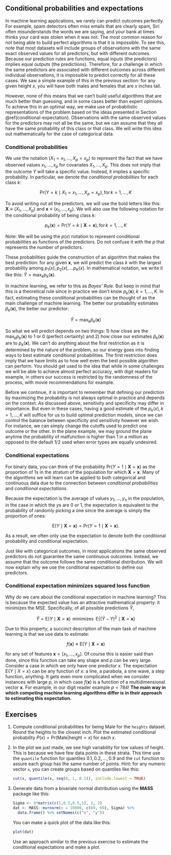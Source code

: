 ## Conditional probabilities and expectations

In machine learning applications, we rarely can predict outcomes perfectly. For example, spam detectors often miss emails that are clearly spam, Siri often misunderstands the words we are saying, and your bank at times thinks your card was stolen when it was not. The most common reason for not being able to build perfect algorithms is that it is impossible. To see this, note that most datasets will include groups of observations with the same exact observed values for all predictors, but with different outcomes. Because our prediction rules are functions, equal inputs (the predictors) implies equal outputs (the predictions). Therefore, for a challenge in which the same predictors are associated with different outcomes across different individual observations, it is impossible to predict correctly for all these cases. We saw a simple example of this in the previous section: for any given height $x$, you will have both males and females that are $x$ inches tall.

However, none of this means that we can't build useful algorithms that are much better than guessing, and in some cases better than expert opinions. To achieve this in an optimal way, we make use of probabilistic representations of the problem based on the ideas presented in Section \@ref(conditional-expectation). Observations with the same observed values for the predictors may not all be the same, but we can assume that they all have the same probability of this class or that class. We will write this idea out mathematically for the case of categorical data. 

### Conditional probabilities

We use the notation $(X_1 = x_1,\dots,X_p=x_p)$ to represent the fact that we have observed values $x_1,\dots,x_p$ for covariates $X_1, \dots, X_p$. This does not imply that the outcome $Y$ will take a specific value. Instead, it implies a specific probability. In particular, we denote the _conditional probabilities_ for each class $k$:

$$
\mbox{Pr}(Y=k \mid X_1 = x_1,\dots,X_p=x_p), \, \mbox{for}\,k=1,\dots,K
$$

To avoid writing out all the predictors, we will use the bold letters like this: $\mathbf{X} \equiv (X_1,\dots,X_p)$ and $\mathbf{x} \equiv (x_1,\dots,x_p)$. We will also use the following notation for the conditional probability of being class $k$:

$$
p_k(\mathbf{x}) = \mbox{Pr}(Y=k \mid \mathbf{X}=\mathbf{x}), \, \mbox{for}\, k=1,\dots,K
$$

Note: We will be using the $p(x)$ notation to represent conditional probabilities as functions of the predictors. Do not confuse it with the $p$ that represents the number of predictors.

These probabilities guide the construction of an algorithm that makes the best prediction: for any given $\mathbf{x}$, we will predict the class $k$ with the largest probability among $p_1(x), p_2(x), \dots p_K(x)$. In mathematical notation, we write it like this: $\hat{Y} = \max_k p_k(\mathbf{x})$.

In machine learning, we refer to this as _Bayes' Rule_. But keep in mind that this is a theoretical rule since in practice we don't know $p_k(\mathbf{x}), k=1,\dots,K$. In fact, estimating these conditional probabilities can be thought of as the main challenge of machine learning. The better our probability estimates $\hat{p}_k(\mathbf{x})$, the better our predictor: 

$$\hat{Y} = \max_k \hat{p}_k(\mathbf{x})$$

So what we will predict depends on two things: 1) how close are the $\max_k p_k(\mathbf{x})$ to 1 or 0 (perfect certainty)
and 2) how close our estimates $\hat{p}_k(\mathbf{x})$ are to $p_k(\mathbf{x})$. We can't do anything about the first restriction as it is determined by the nature of the problem, so our energy goes into finding ways to best estimate conditional probabilities. The first restriction does imply that we have limits as to how well even the best possible algorithm can perform. You should get used to the idea that while in some challenges we will be able to achieve almost perfect accuracy, with digit readers for example, in others our success is restricted by the randomness of the process, with movie recommendations for example. 

Before we continue, it is important to remember that defining our prediction by maximizing the probability is not always optimal in practice and depends on the context. As discussed above, sensitivity and specificity may differ in importance. But even in these cases, having a good estimate of the $p_k(x), k=1,\dots,K$ will suffice for us to build optimal prediction models, since we can control the balance between specificity and sensitivity however we wish. For instance, we can simply change the cutoffs used to predict one outcome or the other. In the plane example, we may ground the plane anytime the probability of malfunction is higher than 1 in a million as opposed to the default 1/2 used when error types are equally undesired. 

### Conditional expectations

For binary data, you can think of the probability $\mbox{Pr}(Y=1 \mid \mathbf{X}=\mathbf{x})$ as the proportion of 1s in the stratum of the population for which $\mathbf{X}=\mathbf{x}$. Many of the algorithms we will learn can be applied to both categorical and continuous data due to the connection between _conditional probabilities_ and _conditional expectations_. 

Because the expectation is the average of values $y_1,\dots,y_n$ in the population, in the case in which the $y$s are 0 or 1, the expectation is equivalent to the probability of randomly picking a one since the average is simply the proportion of ones: 

$$
\mbox{E}(Y \mid \mathbf{X}=\mathbf{x})=\mbox{Pr}(Y=1 \mid \mathbf{X}=\mathbf{x}).
$$

As a result, we often only use the expectation to denote both the conditional probability and conditional expectation.

Just like with categorical outcomes, in most applications the same observed predictors do not guarantee the same continuous outcomes. Instead, we assume that the outcome follows the same conditional distribution. We will now explain why we use the conditional expectation to define our predictors. 


### Conditional expectation minimizes squared loss function

Why do we care about the conditional expectation in machine learning? This is because the expected value has an attractive mathematical property: it minimizes the MSE. Specifically, of all possible predictions $\hat{Y}$,

$$
\hat{Y} = \mbox{E}(Y \mid \mathbf{X}=\mathbf{x}) \, \mbox{ minimizes } \, \mbox{E}\{ (\hat{Y} - Y)^2  \mid  \mathbf{X}=\mathbf{x} \}
$$ 

Due to this property, a succinct description of the main task of machine learning is that we use data to estimate:

$$
f(\mathbf{x}) \equiv \mbox{E}( Y  \mid  \mathbf{X}=\mathbf{x} )
$$

for any set of features $\mathbf{x} = (x_1, \dots, x_p)$. Of course this is easier said than done, since this function can take any shape and $p$ can be very large. Consider a case in which we only have one predictor $x$. The expectation $\mbox{E}\{ Y  \mid  X=x \}$ can be any function of $x$: a line, a parabola, a sine wave, a step function, anything. It gets even more complicated when we consider instances with large $p$, in which case $f(\mathbf{x})$ is a function of a multidimensional vector $\mathbf{x}$. For example, in our digit reader example $p = 784$! **The main way in which competing machine learning algorithms differ is in their approach to estimating this expectation.**


## Exercises



1. Compute conditional probabilities for being Male for the `heights` dataset.  Round the heights to the closest inch. Plot the estimated conditional probability $P(x) = \mbox{Pr}(\mbox{Male} | \mbox{height}=x)$ for each $x$. 

 
2. In the plot we just made, we see high variability for low values of height. This is because we have few data points in these strata. This time use the `quantile` function for quantiles $0.1,0.2,\dots,0.9$ and the `cut` function to assure each group has the same number of points. Hint: for any numeric vector `x`, you can create groups based on quantiles like this: 

    ```r
    cut(x, quantile(x, seq(0, 1, 0.1)), include.lowest = TRUE)
    ```
    
    

3. Generate data from a bivariate normal distribution using the __MASS__ package like this:

    ```r
    Sigma <- 9*matrix(c(1,0.5,0.5,1), 2, 2)
    dat <- MASS::mvrnorm(n = 10000, c(69, 69), Sigma) %>%
      data.frame() %>% setNames(c("x", "y"))
    ```
    
    You can make a quick plot of the data like this:

    ```r
    plot(dat)
    ```

    Use an approach similar to the previous exercise to estimate the conditional expectations and make a plot.

 

